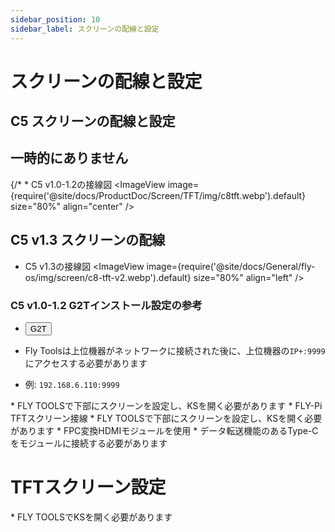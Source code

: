 ```yaml
---
sidebar_position: 10
sidebar_label: スクリーンの配線と設定
---
```



# スクリーンの配線と設定

## C5 スクリーンの配線と設定
## 一時的にありません
{/* * C5 v1.0-1.2の接線図
<ImageView image={require('@site/docs/ProductDoc/Screen/TFT/img/c8tft.webp').default} size="80%" align="center" />

## C5 v1.3 スクリーンの配線

* C5 v1.3の接線図
<ImageView image={require('@site/docs/General/fly-os/img/screen/c8-tft-v2.webp').default} size="80%" align="left" />

### C5 v1.0-1.2 G2Tインストール設定の参考
* <Button variant="contained" disableElevation href="/docs/ProductDoc/ExtensionBoard/fly-g2t/rpi">G2T</Button>

* Fly Toolsは上位機器がネットワークに接続された後に、上位機器の`IP+:9999`にアクセスする必要があります
* 例: `192.168.6.110:9999`

<Tabs>
    <TabItem value="tft" label="TFT接線" default>
        * FLY TOOLSで下部にスクリーンを設定し、KSを開く必要があります
            <ImageView image={require('@site/docs/ProductDoc/SBC/fly-pi/img/tft.webp').default} size="80%" align="center" />
        * FLY-Pi TFTスクリーン接線
            <ImageView image={require('@site/docs/General/fly-os/img/screen/c8-tft-v2.webp').default} size="80%" align="center" />
    </TabItem>
    <TabItem value="hdmi" label="HDMI接線">
        * FLY TOOLSで下部にスクリーンを設定し、KSを開く必要があります
            <ImageView image={require('@site/docs/ProductDoc/SBC/fly-pi/img/hdmi.webp').default} size="80%" align="center" />               
        * FPC変換HDMIモジュールを使用
        * データ転送機能のあるType-Cをモジュールに接続する必要があります
            <ImageView image={require('@site/docs/General/fly-os/img/screen/c8-hdmi.webp').default} size="80%" align="center" />
    </TabItem>
</Tabs>

# TFTスクリーン設定

<Tabs>
    <TabItem value="tft" label="TFTスクリーン" default>
        * FLY TOOLSでKSを開く必要があります
            <ImageView image={require('@site/docs/ProductDoc/SBC/fly-lite/lite2.1/img/ks.webp').default} size="80%" align="center" />
    </TabItem>
</Tabs> 

